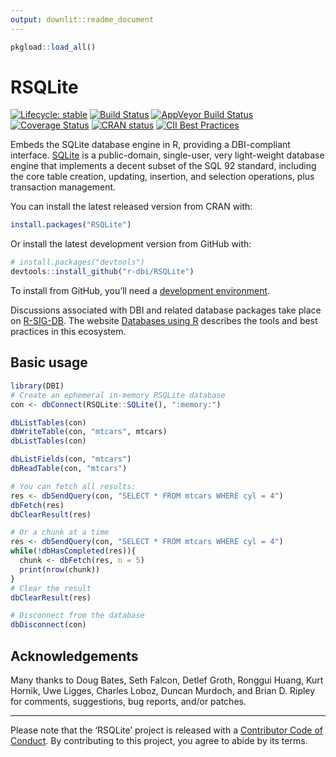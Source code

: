 ```yaml
---
output: downlit::readme_document
---
```


<!-- README.md is generated from README.Rmd. Please edit that file -->

```r
pkgload::load_all()
```


# RSQLite

<!-- badges: start -->
[![Lifecycle: stable](https://img.shields.io/badge/lifecycle-stable-brightgreen.svg)](https://www.tidyverse.org/lifecycle/#stable)
[![Build Status](https://travis-ci.com/r-dbi/RSQLite.png?branch=master)](https://travis-ci.com/github/r-dbi/RSQLite)
[![AppVeyor Build Status](https://ci.appveyor.com/api/projects/status/github/r-dbi/RSQLite?branch=master&svg=true)](https://ci.appveyor.com/project/r-dbi/RSQLite)
[![Coverage Status](https://codecov.io/gh/r-dbi/RSQLite/branch/master/graph/badge.svg)](https://codecov.io/github/r-dbi/RSQLite?branch=master)
[![CRAN status](https://www.r-pkg.org/badges/version/RSQLite)](https://cran.r-project.org/package=RSQLite)
[![CII Best Practices](https://bestpractices.coreinfrastructure.org/projects/3234/badge)](https://bestpractices.coreinfrastructure.org/projects/3234)
<!-- badges: end -->

Embeds the SQLite database engine in R, providing a DBI-compliant interface. [SQLite](https://www.sqlite.org) is a public-domain, single-user, very light-weight database engine that implements a decent subset of the SQL 92 standard, including the core table creation, updating, insertion, and selection operations, plus transaction management.

You can install the latest released version from CRAN with:

```R
install.packages("RSQLite")
```

Or install the latest development version from GitHub with:

```R
# install.packages("devtools")
devtools::install_github("r-dbi/RSQLite")
```

To install from GitHub, you'll need a [development environment](https://www.rstudio.com/ide/docs/packages/prerequisites).

Discussions associated with DBI and related database packages take place on [R-SIG-DB](https://stat.ethz.ch/mailman/listinfo/r-sig-db).
The website [Databases using R](https://db.rstudio.com/) describes the tools and best practices in this ecosystem.

## Basic usage

```r
library(DBI)
# Create an ephemeral in-memory RSQLite database
con <- dbConnect(RSQLite::SQLite(), ":memory:")

dbListTables(con)
dbWriteTable(con, "mtcars", mtcars)
dbListTables(con)

dbListFields(con, "mtcars")
dbReadTable(con, "mtcars")

# You can fetch all results:
res <- dbSendQuery(con, "SELECT * FROM mtcars WHERE cyl = 4")
dbFetch(res)
dbClearResult(res)

# Or a chunk at a time
res <- dbSendQuery(con, "SELECT * FROM mtcars WHERE cyl = 4")
while(!dbHasCompleted(res)){
  chunk <- dbFetch(res, n = 5)
  print(nrow(chunk))
}
# Clear the result
dbClearResult(res)

# Disconnect from the database
dbDisconnect(con)
```

## Acknowledgements

Many thanks to Doug Bates, Seth Falcon, Detlef Groth, Ronggui Huang, Kurt Hornik, Uwe Ligges, Charles Loboz, Duncan Murdoch, and Brian D. Ripley for comments, suggestions, bug reports, and/or patches.

---

Please note that the 'RSQLite' project is released with a
[Contributor Code of Conduct](https://rsqlite.r-dbi.org/code_of_conduct).
By contributing to this project, you agree to abide by its terms.
